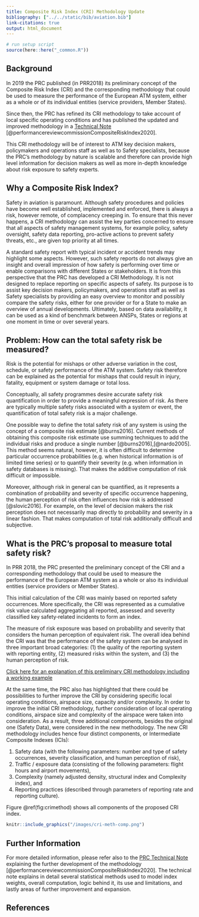 ```yaml
---
title: Composite Risk Index (CRI) Methodology Update
bibliography: ["../../static/bib/aviation.bib"]
link-citations: true
output: html_document
---
```

```r
# run setup script
source(here::here("_common.R"))
```
## Background

In 2019 the PRC published (in PRR2018) its preliminary concept of the Composite Risk Index (CRI) and the corresponding methodology that could be used to measure the performance of the European ATM system, either as a whole or of its individual entities (service providers, Member States). 

Since then, the PRC has refined its CRI methodology to take account of local specific operating conditions and has published the updated and improved methodology in a [Technical Note][prc_cri_tn] [@performancereviewcommissionCompositeRiskIndex2020]. 

This CRI methodology will be of interest to ATM key decision makers, policymakers and operations staff as well as to Safety specialists, because the PRC’s methodology by nature is scalable and therefore can provide high level information for decision makers as well as more in-depth knowledge about risk exposure to safety experts. 

## Why a Composite Risk Index?

Safety in aviation is paramount. Although safety procedures and policies have become well established, implemented and enforced, there is always a risk, however remote, of complacency creeping in. To ensure that this never happens, a CRI methodology can assist the key parties concerned to ensure that all aspects of safety management systems, for example policy, safety oversight, safety data reporting, pro-active actions to prevent safety threats, etc., are given top priority at all times. 

A standard safety report with typical incident or accident trends may highlight some aspects. However, such safety reports do not always give an insight and overall impression of how safety is performing over time or enable comparisons with different States or stakeholders.
It is from this perspective that the PRC has developed a CRI Methodology. It is not designed to replace reporting on specific aspects of safety. Its purpose is to assist key decision makers, policymakers, and operations staff as well as Safety specialists by providing an easy overview to monitor and possibly compare the safety risks, either for one provider or for a State to make an overview of annual developments. Ultimately, based on data availability, it can be used as a kind of benchmark between ANSPs, States or regions at one moment in time or over several years. 

## Problem: How can the total safety risk be measured?

Risk is the potential for mishaps or other adverse variation in the cost, schedule, or safety performance of the ATM system. Safety risk therefore can be explained as the potential for mishaps that could result in injury, fatality, equipment or system damage or total loss.    

Conceptually, all safety programmes desire accurate safety risk quantification in order to provide a meaningful expression of risk. As there are typically multiple safety risks associated with a system or event, the quantification of total safety risk is a major challenge.

One possible way to define the total safety risk of any system is using the concept of a composite risk estimate [@burns2016]. Current methods of obtaining this composite risk estimate use summing techniques to add the individual risks and produce a single number [@burns2016],[@nardo2005]. This method seems natural, however, it is often difficult to determine particular occurrence probabilities (e.g. when historical information is of limited time series) or to quantify their severity (e.g. when information in safety databases is missing). That makes the additive computation of risk difficult or impossible.

Moreover, although risk in general can be quantified, as it represents a combination of probability and severity of specific occurrence happening, the human perception of risk often influences how risk is addressed [@slovic2016]. For example, on the level of decision makers the risk perception does not necessarily map directly to probability and severity in a linear fashion. That makes computation of total risk additionally difficult and subjective.

## What is the PRC's proposal to measure total safety risk?

In PRR 2018, the PRC presented the preliminary concept of the CRI and a corresponding methodology that could be used to measure the performance of the European ATM system as a whole or also its individual entities (service providers or Member States). 

This initial calculation of the CRI was mainly based on reported safety occurrences. More specifically, the CRI was represented as a cumulative risk value calculated aggregating all reported, assessed and severity classified key safety‐related incidents to form an index. 

The measure of risk exposure was based on probability and severity that considers the human perception of equivalent risk. The overall idea behind the CRI was that the performance of the safety system can be analysed in three important broad categories: (1) the quality of the reporting system with reporting entity, (2) measured risks within the system, and (3) the human perception of risk.

[Click here for an explanation of this preliminary CRI methodology including a working example][cri_methv1]

At the same time, the PRC also has highlighted that there could be possibilities to further improve the CRI by considering specific local operating conditions, airspace size, capacity and/or complexity. In order to improve the initial CRI methodology, further consideration of local operating conditions, airspace size and complexity of the airspace were taken into consideration. As a result, three additional components, besides the original one (Safety Data), were considered in the new methodology. The new CRI methodology includes hence four distinct components, or Intermediate Composite Indexes (ICIs):

1.	Safety data (with the following parameters: number and type of safety occurrences, severity classification, and human perception of risk),
2.	Traffic / exposure data (consisting of the following parameters: flight hours and airport movements),
3.	Complexity (namely adjusted density, structural index and Complexity index), and
4.	Reporting practices (described through parameters of reporting rate and reporting culture).

Figure \@ref(fig:crimethod) shows all components of the proposed CRI index.

```r
knitr::include_graphics("/images/cri-meth-comp.png")
```

## 	Further Information

For more detailed information, please refer also to the [PRC Technical Note][prc_cri_tn] explaining the further development of the methodology [@performancereviewcommissionCompositeRiskIndex2020]. The technical note explains in detail several statistical methods used to model index weights, overall computation, logic behind it, its use and limitations, and lastly areas of further improvement and expansion.

[prc_cri_tn]: /library/tn_prc_2021_01_composite_risk_index_methodology.pdf "PRC Technical Note - Composite Risk Index"
[cri_methv1]: /methodology/cri-pi_v1/ "Composite Risk Index - Preliminary Methodology"


## References

